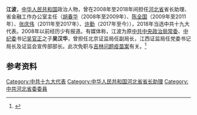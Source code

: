 '''江波'''，[[中华人民共和国|中华人民共和国]]政治人物，曾在2008年至2018年间担任[[河北省|河北省]]省长助理、省金融工作办公室主任（[[胡春华|胡春华]]（2008年至2009年）、[[陈全国|陈全国]]（2009年至2011年）、[[张庆伟|张庆伟]]（2011年至2017年）、[[许勤|许勤]]（2017年至今）），2018年当选中共十九大代表。2008年以前经历少有报道。有媒体称，江波为原[[中共中央政治局常委|中共中央政治局常委]]、[[中纪委|中纪委]]书记[[吴官正|吴官正]]之子'''吴汉华'''，曾担任北京证监局任副局长，江西证监局任党委书记局长及证监会宣传部部长。此次免职与[[长生生物|吉林问题疫苗案]]有关。<ref>{{cite news |author1=褚文 |title=河北省长助理被免藏内幕 传曾改名系中共元老之子 |url=https://www.dwnews.com/%E4%B8%AD%E5%9B%BD/60080656/%E6%B2%B3%E5%8C%97%E7%9C%81%E9%95%BF%E5%8A%A9%E7%90%86%E8%A2%AB%E5%85%8D%E8%97%8F%E5%86%85%E5%B9%95%E4%BC%A0%E6%9B%BE%E6%94%B9%E5%90%8D%E7%B3%BB%E4%B8%AD%E5%85%B1%E5%85%83%E8%80%81%E4%B9%8B%E5%AD%90 |accessdate=2020-09-25 |work=多维新闻 |date=2018-08-28}}</ref>

==参考资料==
{{reflist}}

[[Category:中共十九大代表|Category:中共十九大代表]]
[[Category:中华人民共和国河北省省长助理|Category:中华人民共和国河北省省长助理]]
[[Category:中共河北省委委員|Category:中共河北省委委員]]